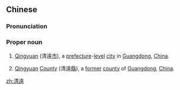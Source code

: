 {{also|清远}}
==Chinese==
{{zh-forms|s=清远|[[clear]]<br>[[pure]]|[[far]]<br>[[remote]]<br>[[distant]]}}
{{wikipedia|Qingyuan}}
===Pronunciation===
{{zh-pron
|m=Qīngyuǎn
|cat=pn }}
===Proper noun===
{{zh-proper noun}}
# {{lb|zh|geography}} [[Qingyuan]] (清遠[[市]]), a [[prefecture]]-[[level]] [[city]] in [[Guangdong]], [[China]].
# {{lb|zh|historical|_|geography}} [[Qingyuan]] [[county|County]] (清遠[[縣]]), a [[former]] [[county]] of [[Guangdong]], [[China]].

[[zh:清遠]]